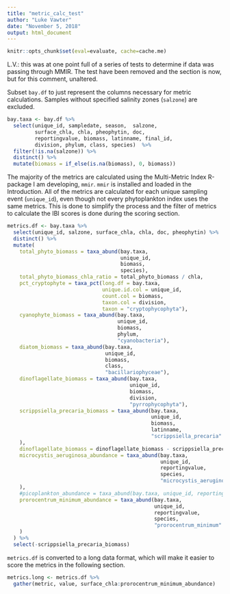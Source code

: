 ```yaml
---
title: "metric_calc_test"
author: "Luke Vawter"
date: "November 5, 2018"
output: html_document
---
```


```r
knitr::opts_chunk$set(eval=evaluate, cache=cache.me)
```

L.V.: this was at one point full of a series of tests to determine if data was passing through MMIR.  The test have been removed and the section is now, but for this comment, unaltered. 

Subset `bay.df` to just represent the columns necessary for metric calculations. Samples without specified salinity zones (`salzone`) are excluded.
```r
bay.taxa <- bay.df %>% 
  select(unique_id, sampledate, season,  salzone,
         surface_chla, chla, pheophytin, doc,
         reportingvalue, biomass, latinname, final_id,
         division, phylum, class, species)  %>% 
  filter(!is.na(salzone)) %>% 
  distinct() %>% 
  mutate(biomass = if_else(is.na(biomass), 0, biomass))
```

The majority of the metrics are calculated using the Multi-Metric Index R-package I am developing, `mmir`. `mmir` is installed and loaded in the Introduction. All of the metrics are calculated for each unique sampling event (`unique_id`), even though not every phytoplankton index uses the same metrics. This is done to simplify the process and the filter of metrics to calculate the IBI scores is done during the scoring section.

```r
metrics.df <- bay.taxa %>%
  select(unique_id, salzone, surface_chla, chla, doc, pheophytin) %>%
  distinct() %>%
  mutate(
    total_phyto_biomass = taxa_abund(bay.taxa,
                                     unique_id,
                                     biomass,
                                     species),
    total_phyto_biomass_chla_ratio = total_phyto_biomass / chla,
    pct_cryptophyte = taxa_pct(long.df = bay.taxa,
                               unique.id.col = unique_id,
                               count.col = biomass,
                               taxon.col = division,
                               taxon = "cryptophycophyta"),
    cyanophyte_biomass = taxa_abund(bay.taxa,
                                    unique_id,
                                    biomass,
                                    phylum,
                                    "cyanobacteria"),
    diatom_biomass = taxa_abund(bay.taxa,
                                unique_id,
                                biomass,
                                class,
                                "bacillariophyceae"),
    dinoflagellate_biomass = taxa_abund(bay.taxa,
                                        unique_id,
                                        biomass,
                                        division,
                                        "pyrrophycophyta"),
    scrippsiella_precaria_biomass = taxa_abund(bay.taxa,
                                               unique_id,
                                               biomass,
                                               latinname,
                                               "scrippsiella_precaria"
    ),
    dinoflagellate_biomass = dinoflagellate_biomass - scrippsiella_precaria_biomass,
    microcystis_aeruginosa_abundance = taxa_abund(bay.taxa,
                                                  unique_id,
                                                  reportingvalue,
                                                  species,
                                                  "microcystis_aeruginosa"
    ),
    #picoplankton_abundance = taxa_abund(bay.taxa, unique_id, reportingvalue, picoplankton, TRUE),
    prorocentrum_minimum_abundance = taxa_abund(bay.taxa,
                                                unique_id,
                                                reportingvalue,
                                                species,
                                                "prorocentrum_minimum"
    )
  ) %>%
  select(-scrippsiella_precaria_biomass)
```

`metrics.df` is converted to a long data format, which will make it easier to score the metrics in the following section.
```r
metrics.long <- metrics.df %>% 
  gather(metric, value, surface_chla:prorocentrum_minimum_abundance)
```


